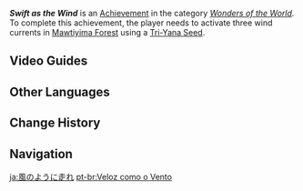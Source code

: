 {{Achievement Infobox
|id           = 81253
|order id     = 1239
|category     = Wonders of the World
|description  = Activate three wind currents in [[Mawtiyima Forest]].
|requirements = 
|primogems    = 5
|tracking     = 
|topic        = 
|hidden       = 1
|type         = Exploration
}}
'''''Swift as the Wind''''' is an [[Achievement]] in the category ''[[Wonders of the World]]''. To complete this achievement, the player needs to activate three wind currents in [[Mawtiyima Forest]] using a [[Tri-Yana Seed]].
<!--
==Gameplay Notes==

==Trivia==
-->
==Video Guides==
{{EVT
|video1   = https://youtu.be/K1OeoFwAd_I
|caption1 = Hidden Achievement Sumeru: Swift as the Wind
}}

==Other Languages==
{{Other Languages
|en      = Swift as the Wind
|zhs     = 飞驰如风
|zhs_rm  = Fēichí rú Fēng
|zht     = 飛馳如風
|zht_rm  = Fēichí rú Fēng
|zh_tl   = Run Like the Wind
|ja      = 風のように走れ
|ja_rm   = Kaze no You ni Hashire
|ja_tl   = Run Like the Wind
|ko      = 질풍처럼 빠르게
|ko_tl   = Fast As the Gale
|es      = {{MC|Raudo|Rauda|es}} como el viento
|es_tl   = {{MC|Swift|mf=1}} as the Wind
|fr      = Mistral gagnant
|fr_tl   = Winning {{wt|mistral|Mistral}}
|fr_note = A {{fr|mistral gagnant}} was a popular candy which came in the form of a paper bag containing a sweet, fragrant and fizzy powder on the tongue. It was very popular in the 1970s and 1980s but does not exist anymore.
|ru      = Быстрый как ветер
|ru_tl   = Swift as the Wind
|th      = ว่องไวดั่งสายลม
|th_rm   = 
|th_tl   = 
|vi      = Lao Nhanh Như Gió
|vi_tl   = 
|de      = Rasen wie der Wind
|de_tl   = Racing like the Wind
|id      = Gesit Bagai Angin
|id_tl   = Swift as the Wind
|pt      = Veloz como o Vento
|pt_tl   = 
|tr      = Rüzgar Gibi Hızlı
|tr_tl   = Swift like the Wind
|it      = Veloce come il vento
|it_tl   = 
}}

==Change History==
{{Change History|3.0}}
<!--
==References==
{{Reflist}}
-->
==Navigation==
{{Achievement Navbox}}

[[ja:風のように走れ]]
[[pt-br:Veloz como o Vento]]